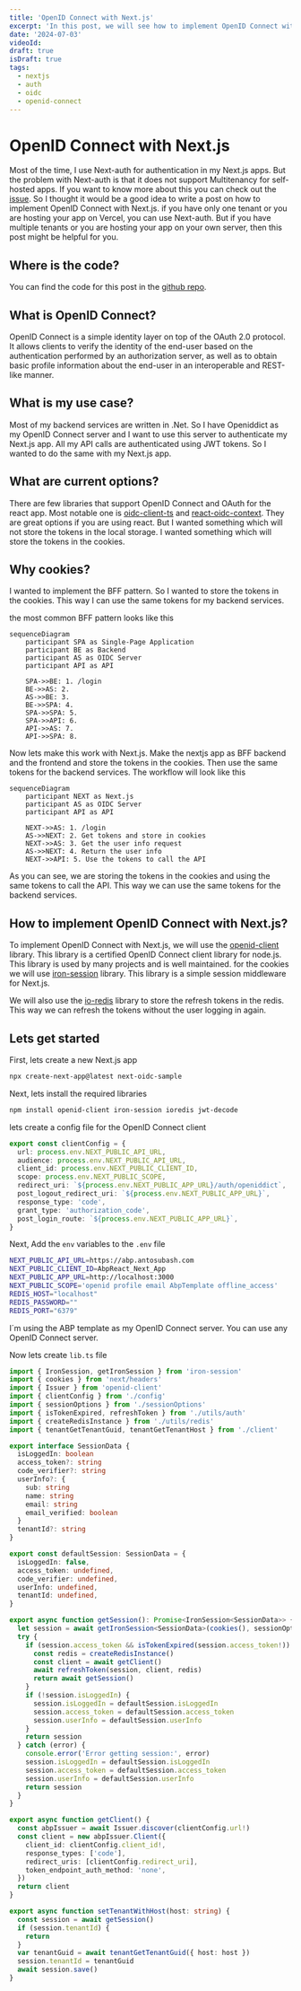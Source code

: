 ```yaml
---
title: 'OpenID Connect with Next.js'
excerpt: 'In this post, we will see how to implement OpenID Connect with Next.js.'
date: '2024-07-03'
videoId:
draft: true
isDraft: true
tags:
  - nextjs
  - auth
  - oidc
  - openid-connect
---
```


# OpenID Connect with Next.js

Most of the time, I use Next-auth for authentication in my Next.js apps. But the problem with Next-auth is that it does not support Multitenancy for self-hosted apps. If you want to know more about this you can check out the [issue](https://github.com/nextauthjs/next-auth/issues/600). So I thought it would be a good idea to write a post on how to implement OpenID Connect with Next.js. if you have only one tenant or you are hosting your app on Vercel, you can use Next-auth. But if you have multiple tenants or you are hosting your app on your own server, then this post might be helpful for you.

## Where is the code?

You can find the code for this post in the [github repo](https://github.com/antosubash/nextjs-iron-session-oidc).

## What is OpenID Connect?

OpenID Connect is a simple identity layer on top of the OAuth 2.0 protocol. It allows clients to verify the identity of the end-user based on the authentication performed by an authorization server, as well as to obtain basic profile information about the end-user in an interoperable and REST-like manner.

## What is my use case?

Most of my backend services are written in .Net. So I have Openiddict as my OpenID Connect server and I want to use this server to authenticate my Next.js app. All my API calls are authenticated using JWT tokens. So I wanted to do the same with my Next.js app.

## What are current options?

There are few libraries that support OpenID Connect and OAuth for the react app. Most notable one is [oidc-client-ts](https://github.com/authts/oidc-client-ts) and [react-oidc-context](https://github.com/authts/react-oidc-context). They are great options if you are using react. But I wanted something which will not store the tokens in the local storage. I wanted something which will store the tokens in the cookies.

## Why cookies?

I wanted to implement the BFF pattern. So I wanted to store the tokens in the cookies. This way I can use the same tokens for my backend services.

the most common BFF pattern looks like this

```mermaid
sequenceDiagram
    participant SPA as Single-Page Application
    participant BE as Backend
    participant AS as OIDC Server
    participant API as API

    SPA->>BE: 1. /login
    BE->>AS: 2.
    AS->>BE: 3.
    BE->>SPA: 4.
    SPA->>SPA: 5.
    SPA->>API: 6.
    API->>AS: 7.
    API->>SPA: 8.
```

Now lets make this work with Next.js. Make the nextjs app as BFF backend and the frontend and store the tokens in the cookies. Then use the same tokens for the backend services. The workflow will look like this

```mermaid
sequenceDiagram
    participant NEXT as Next.js
    participant AS as OIDC Server
    participant API as API

    NEXT->>AS: 1. /login
    AS->>NEXT: 2. Get tokens and store in cookies
    NEXT->>AS: 3. Get the user info request
    AS->>NEXT: 4. Return the user info
    NEXT->>API: 5. Use the tokens to call the API
```

As you can see, we are storing the tokens in the cookies and using the same tokens to call the API. This way we can use the same tokens for the backend services.

## How to implement OpenID Connect with Next.js?

To implement OpenID Connect with Next.js, we will use the [openid-client](https://github.com/panva/node-openid-client) library. This library is a certified OpenID Connect client library for node.js. This library is used by many projects and is well maintained. for the cookies we will use [iron-session](https://github.com/vvo/iron-session) library. This library is a simple session middleware for Next.js.

We will also use the [io-redis](https://github.com/redis/ioredis) library to store the refresh tokens in the redis. This way we can refresh the tokens without the user logging in again.

## Lets get started

First, lets create a new Next.js app

```bash
npx create-next-app@latest next-oidc-sample
```

Next, lets install the required libraries

```bash
npm install openid-client iron-session ioredis jwt-decode
```

lets create a config file for the OpenID Connect client

```ts
export const clientConfig = {
  url: process.env.NEXT_PUBLIC_API_URL,
  audience: process.env.NEXT_PUBLIC_API_URL,
  client_id: process.env.NEXT_PUBLIC_CLIENT_ID,
  scope: process.env.NEXT_PUBLIC_SCOPE,
  redirect_uri: `${process.env.NEXT_PUBLIC_APP_URL}/auth/openiddict`,
  post_logout_redirect_uri: `${process.env.NEXT_PUBLIC_APP_URL}`,
  response_type: 'code',
  grant_type: 'authorization_code',
  post_login_route: `${process.env.NEXT_PUBLIC_APP_URL}`,
}
```

Next, Add the `env` variables to the `.env` file

```bash
NEXT_PUBLIC_API_URL=https://abp.antosubash.com
NEXT_PUBLIC_CLIENT_ID=AbpReact_Next_App
NEXT_PUBLIC_APP_URL=http://localhost:3000
NEXT_PUBLIC_SCOPE='openid profile email AbpTemplate offline_access'
REDIS_HOST="localhost"
REDIS_PASSWORD=""
REDIS_PORT="6379"
```

I´m using the ABP template as my OpenID Connect server. You can use any OpenID Connect server.

Now lets create `lib.ts` file

```ts
import { IronSession, getIronSession } from 'iron-session'
import { cookies } from 'next/headers'
import { Issuer } from 'openid-client'
import { clientConfig } from './config'
import { sessionOptions } from './sessionOptions'
import { isTokenExpired, refreshToken } from './utils/auth'
import { createRedisInstance } from './utils/redis'
import { tenantGetTenantGuid, tenantGetTenantHost } from './client'

export interface SessionData {
  isLoggedIn: boolean
  access_token?: string
  code_verifier?: string
  userInfo?: {
    sub: string
    name: string
    email: string
    email_verified: boolean
  }
  tenantId?: string
}

export const defaultSession: SessionData = {
  isLoggedIn: false,
  access_token: undefined,
  code_verifier: undefined,
  userInfo: undefined,
  tenantId: undefined,
}

export async function getSession(): Promise<IronSession<SessionData>> {
  let session = await getIronSession<SessionData>(cookies(), sessionOptions)
  try {
    if (session.access_token && isTokenExpired(session.access_token!)) {
      const redis = createRedisInstance()
      const client = await getClient()
      await refreshToken(session, client, redis)
      return await getSession()
    }
    if (!session.isLoggedIn) {
      session.isLoggedIn = defaultSession.isLoggedIn
      session.access_token = defaultSession.access_token
      session.userInfo = defaultSession.userInfo
    }
    return session
  } catch (error) {
    console.error('Error getting session:', error)
    session.isLoggedIn = defaultSession.isLoggedIn
    session.access_token = defaultSession.access_token
    session.userInfo = defaultSession.userInfo
    return session
  }
}

export async function getClient() {
  const abpIssuer = await Issuer.discover(clientConfig.url!)
  const client = new abpIssuer.Client({
    client_id: clientConfig.client_id!,
    response_types: ['code'],
    redirect_uris: [clientConfig.redirect_uri],
    token_endpoint_auth_method: 'none',
  })
  return client
}

export async function setTenantWithHost(host: string) {
  const session = await getSession()
  if (session.tenantId) {
    return
  }
  var tenantGuid = await tenantGetTenantGuid({ host: host })
  session.tenantId = tenantGuid
  await session.save()
}
```
